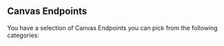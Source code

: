 
## Canvas Endpoints

You have a selection of Canvas Endpoints you can pick from the following categories:

<Cards>
  <Card icon="🖼️" title="Filters" href="/endpoints/Canvas/Filters" />
  <Card icon="⁉️" title="Miscellaneous" href="/endpoints/Canvas/Miscellaneous" />
  <Card icon="🫗" title="Overlays" href="/endpoints/Canvas/Overlays" />
  <Card icon="🪛" title="Tools" href="/endpoints/Canvas/Tools" />
  <Card icon="👋" title="Welcome Images" href="/endpoints/Canvas/Welcome-Images" />
</Cards>
